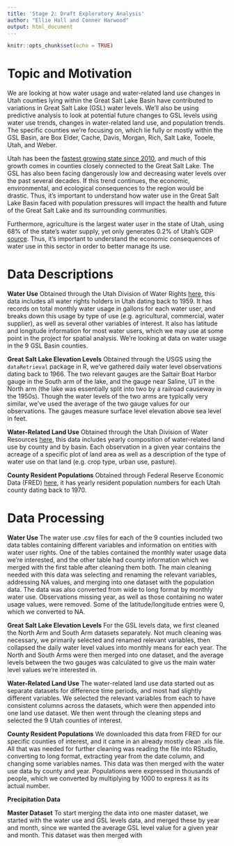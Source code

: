 ```yaml
---
title: 'Stage 2: Draft Exploratory Analysis'
author: "Ellie Hall and Conner Harwood"
output: html_document
---
```


```r
knitr::opts_chunk$set(echo = TRUE)
```

# Topic and Motivation

We are looking at how water usage and water-related land use changes in Utah counties lying within the Great Salt Lake Basin have contributed to variations in Great Salt Lake (GSL) water levels. We'll also be using predictive analysis to look at potential future changes to GSL levels using water use trends, changes in water-related land use, and population trends. The specific counties we're focusing on, which lie fully or mostly within the GSL Basin, are Box Elder, Cache, Davis, Morgan, Rich, Salt Lake, Tooele, Utah, and Weber.

Utah has been the [fastest growing state since 2010](https://worldpopulationreview.com/state-rankings/fastest-growing-states), and much of this growth comes in counties closely connected to the Great Salt Lake. The GSL has also been facing dangerously low and decreasing water levels over the past several decades. If this trend continues, the economic, environmental, and ecological consequences to the region would be drastic. Thus, it's important to understand how water use in the Great Salt Lake Basin faced with population pressures will impact the health and future of the Great Salt Lake and its surrounding communities. 

Furthermore, agriculture is the largest water user in the state of Utah, using 68% of the state's water supply, yet only generates 0.2% of Utah's GDP [source](https://www.google.com/url?sa=t&rct=j&q=&esrc=s&source=web&cd=&ved=2ahUKEwjU4_Tf8aOCAxU9MjQIHS19CYEQFnoECA4QAw&url=https%3A%2F%2Fcontent.csbs.utah.edu%2F~lozada%2FResearch%2FUtahAgWaterUseHay.docx%23%3A~%3Atext%3DUsing%252068%2525%2520of%2520Utah%27s%2520water%2Cto%2520which%2520we%2520will%2520return.&usg=AOvVaw0IdpqkRNtyRjWG_ycnpIPq&opi=89978449). Thus, it’s important to understand the economic consequences of water use in this sector in order to better manage its use.


# Data Descriptions

**Water Use**
Obtained through the Utah Division of Water Rights [here](https://waterrights.utah.gov/asp_apps/generalWaterUse/WaterUseList.asp), this data includes all water rights holders in Utah dating back to 1959. It has records on total monthly water usage in gallons for each water user, and breaks down this usage by type of use (e.g. agricultural, commercial, water supplier), as well as several other variables of interest. It also has latitude and longitude information for most water users, which we may use at some point in the project for spatial analysis. We're looking at data on water usage in the 9 GSL Basin counties.

**Great Salt Lake Elevation Levels**
Obtained through the USGS using the `dataRetrieval` package in R, we've gathered daily water level observations dating back to 1966. The two relevant gauges are the Saltair Boat Harbor gauge in the South arm of the lake, and the gauge near Saline, UT in the North arm (the lake was essentially split into two by a railroad causeway in the 1950s). Though the water levels of the two arms are typically very similar, we've used the average of the two gauge values for our observations. The gauges measure surface level elevation above sea level in feet.

**Water-Related Land Use**
Obtained through the Utah Division of Water Resources [here](https://dwre-utahdnr.opendata.arcgis.com/pages/wrlu-data), this data includes yearly composition of water-related land use by county and by basin. Each observation in a given year contains the acreage of a specific plot of land area as well as a description of the type of water use on that land (e.g. crop type, urban use, pasture).

**County Resident Populations**
Obtained through Federal Reserve Economic Data (FRED) [here](https://fred.stlouisfed.org/categories/30154), it has yearly resident population numbers for each Utah county dating back to 1970.


# Data Processing

**Water Use**
The water use .csv files for each of the 9 counties included two data tables containing different variables and information on entities with water user rights. One of the tables contained the monthly water usage data we're interested, and the other table had county information which we merged with the first table after cleaning them both. The main cleaning needed with this data was selecting and renaming the relevant variables, addressing NA values, and merging into one dataset with the population data. The data was also converted from wide to long format by monthly water use. Observations missing year, as well as those containing no water usage values, were removed. Some of the latitude/longitude entries were 0, which we converted to NA.

**Great Salt Lake Elevation Levels**
For the GSL levels data, we first cleaned the North Arm and South Arm datasets separately. Not much cleaning was necessary, we primarily selected and renamed relevant variables, then collapsed the daily water level values into monthly means for each year. The North and South Arms were then merged into one dataset, and the average levels between the two gauges was calculated to give us the main water level values we're interested in.

**Water-Related Land Use**
The water-related land use data started out as separate datasets for difference time periods, and most had slightly different variables. We selected the relevant variables from each to have consistent columns across the datasets, which were then appended into one land use dataset. We then went through the cleaning steps and selected the 9 Utah counties of interest.

**County Resident Populations**
We downloaded this data from FRED for our specific counties of interest, and it came in an already mostly clean .xls file. All that was needed for further cleaning was reading the file into RStudio, converting to long format, extracting year from the date column, and changing some variables names. This data was then merged with the water use data by county and year. Populations were expressed in thousands of people, which we converted by multiplying by 1000 to express it as its actual number.

**Precipitation Data**


**Master Dataset**
To start merging the data into one master dataset, we started with the water use and GSL levels data, and merged these by year and month, since we wanted the average GSL level value for a given year and month. This dataset was then merged with 